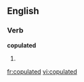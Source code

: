 
==English==

===Verb===
'''copulated'''

# {{past of|[[copulate]]}}

[[fr:copulated]]
[[vi:copulated]]
